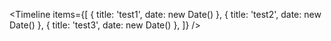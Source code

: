 
<Meta title="Timeline" component={Timeline} />

<Timeline
  items={[
    { title: 'test1', date: new Date() },
    { title: 'test2', date: new Date() },
    { title: 'test3', date: new Date() },
  ]}
/>

